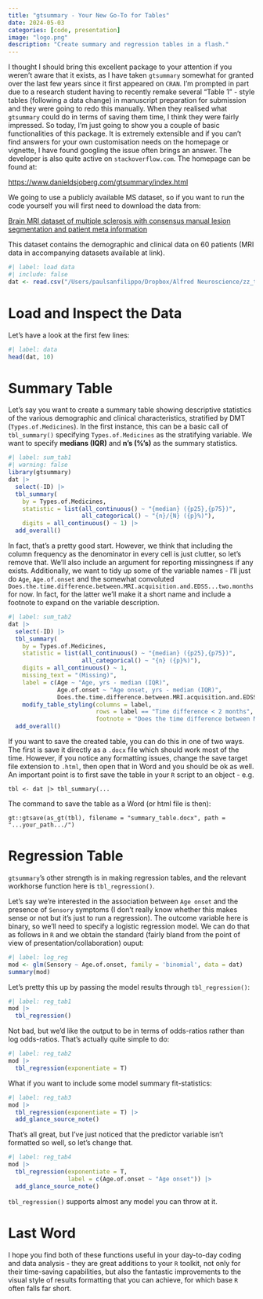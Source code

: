 ```yaml
---
title: "gtsummary - Your New Go-To for Tables"
date: 2024-05-03
categories: [code, presentation]
image: "logo.png"
description: "Create summary and regression tables in a flash."
---
```


I thought I should bring this excellent package to your attention if you weren't aware that it exists, as I have taken `gtsummary` somewhat for granted over the last few years since it first appeared on `CRAN`. I'm prompted in part due to a research student having to recently remake several "Table 1" - style tables (following a data change) in manuscript preparation for submission and they were going to redo this manually. When they realised what `gtsummary` could do in terms of saving them time, I think they were fairly impressed. So today, I'm just going to show you a couple of basic functionalities of this package. It is extremely extensible and if you can't find answers for your own customisation needs on the homepage or vignette, I have found googling the issue often brings an answer. The developer is also quite active on `stackoverflow.com`. The homepage can be found at:

<https://www.danieldsjoberg.com/gtsummary/index.html>

We going to use a publicly available MS dataset, so if you want to run the code yourself you will first need to download the data from:

[Brain MRI dataset of multiple sclerosis with consensus manual lesion segmentation and patient meta information](https://www.ncbi.nlm.nih.gov/pmc/articles/PMC9043670/)

This dataset contains the demographic and clinical data on 60 patients (MRI data in accompanying datasets available at link).

```r
#| label: load data
#| include: false
dat <- read.csv("/Users/paulsanfilippo/Dropbox/Alfred Neuroscience/zz_test_site/posts/011_03May_2024/Supplementary Table 1 for patient info .csv", header = T)
```

# Load and Inspect the Data

Let's have a look at the first few lines:

```r
#| label: data
head(dat, 10)
```

# Summary Table

Let's say you want to create a summary table showing descriptive statistics of the various demographic and clinical characteristics, stratified by DMT (`Types.of.Medicines`). In the first instance, this can be a basic call of `tbl_summary()` specifying `Types.of.Medicines` as the stratifying variable. We want to specify **medians (IQR)** and **n's (%'s)** as the summary statistics.

```r
#| label: sum_tab1 
#| warning: false
library(gtsummary)
dat |> 
  select(-ID) |> 
  tbl_summary(
    by = Types.of.Medicines,
    statistic = list(all_continuous() ~ "{median} ({p25},{p75})",
                     all_categorical() ~ "{n}/{N} ({p}%)"),
    digits = all_continuous() ~ 1) |> 
  add_overall()
```

In fact, that's a pretty good start. However, we think that including the column frequency as the denominator in every cell is just clutter, so let's remove that. We'll also include an argument for reporting missingness if any exists. Additionally, we want to tidy up some of the variable names - I'll just do `Age`, `Age.of.onset` and the somewhat convoluted `Does.the.time.difference.between.MRI.acquisition.and.EDSS...two.months` for now. In fact, for the latter we'll make it a short name and include a footnote to expand on the variable description.

```r
#| label: sum_tab2 
dat |> 
  select(-ID) |> 
  tbl_summary(
    by = Types.of.Medicines,
    statistic = list(all_continuous() ~ "{median} ({p25},{p75})",
                     all_categorical() ~ "{n} ({p}%)"),
    digits = all_continuous() ~ 1,
    missing_text = "(Missing)",
    label = c(Age ~ "Age, yrs - median (IQR)",
              Age.of.onset ~ "Age onset, yrs - median (IQR)",
              Does.the.time.difference.between.MRI.acquisition.and.EDSS...two.months ~ "Time difference < 2 months")) |> 
    modify_table_styling(columns = label,
                         rows = label == "Time difference < 2 months",
                         footnote = "Does the time difference between MRI acquisition and EDSS < two months") |> 
  add_overall()
```

If you want to save the created table, you can do this in one of two ways. The first is save it directly as a `.docx` file which should work most of the time. However, if you notice any formatting issues, change the save target file extension to `.html`, then open that in Word and you should be ok as well. An important point is to first save the table in your `R` script to an object - e.g.

`tbl <- dat |> tbl_summary(...`

The command to save the table as a Word (or html file is then):

`gt::gtsave(as_gt(tbl), filename = "summary_table.docx", path = "...your_path.../")`

# Regression Table

`gtsummary`'s other strength is in making regression tables, and the relevant workhorse function here is `tbl_regression()`.

Let's say we're interested in the association between `Age onset` and the presence of `Sensory` symptoms (I don't really know whether this makes sense or not but it's just to run a regression). The outcome variable here is binary, so we'll need to specify a logistic regression model. We can do that as follows in `R` and we obtain the standard (fairly bland from the point of view of presentation/collaboration) ouput:

```r
#| label: log_reg
mod <- glm(Sensory ~ Age.of.onset, family = 'binomial', data = dat)
summary(mod)
```

Let's pretty this up by passing the model results through `tbl_regression()`:

```r
#| label: reg_tab1
mod |> 
  tbl_regression()
```

Not bad, but we'd like the output to be in terms of odds-ratios rather than log odds-ratios. That's actually quite simple to do:

```r
#| label: reg_tab2
mod |> 
  tbl_regression(exponentiate = T)
```

What if you want to include some model summary fit-statistics:

```r
#| label: reg_tab3
mod |> 
  tbl_regression(exponentiate = T) |> 
  add_glance_source_note()
```

That's all great, but I've just noticed that the predictor variable isn't formatted so well, so let's change that.

```r
#| label: reg_tab4
mod |> 
  tbl_regression(exponentiate = T,
                 label = c(Age.of.onset ~ "Age onset")) |> 
  add_glance_source_note()
```

`tbl_regression()` supports almost any model you can throw at it.

# Last Word

I hope you find both of these functions useful in your day-to-day coding and data analysis - they are great additions to your `R` toolkit, not only for their time-saving capabilities, but also the fantastic improvements to the visual style of results formatting that you can achieve, for which base `R` often falls far short.
